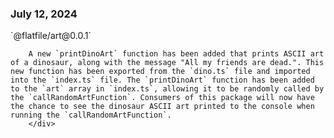### July 12, 2024

<div style={{ display: "table", width: "auto" }}>

  <div style={{ display: "table-row", width: "auto" }}>
      <Snippet file="chips/wrappers.mdx" />
        <div style={{ float: "left", display: "table-column", paddingLeft: "30px", width: "calc(80% - 30px)" }}>
        `@flatfile/art@0.0.1`

        A new `printDinoArt` function has been added that prints ASCII art of a dinosaur, along with the message "All my friends are dead.". This new function has been exported from the `dino.ts` file and imported into the `index.ts` file. The `printDinoArt` function has been added to the `art` array in `index.ts`, allowing it to be randomly called by the `callRandomArtFunction`. Consumers of this package will now have the chance to see the dinosaur ASCII art printed to the console when running the `callRandomArtFunction`.
        </div>

  </div>

</div>
